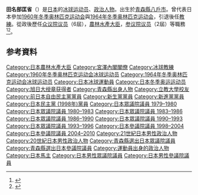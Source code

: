 {{Infobox Officeholder
| name  = 田名部 匡省
| original_name = 
| native_name_lang = 
| image = 
| imagesize = 
| country = {{JPN}}
|office      = {{JPN}}第17任[[農林水產大臣|農林水產大臣]]
|term_start   = 1991年11月5日
|term_end     = 1993年8月4日
|primeminister=[[宮澤喜一|宮澤喜一]]
|predecessor  = {{link-ja|近藤元次|近藤元次}}
|successor    = [[宮澤喜一|宮澤喜一]]
| office2 = {{JPN}}[[参議院_(日本)|参議院]]議員
|term_start2  = 1998年7月26日
|term_end2   = 2010年7月25日
|predecessor2 = 
|successor2  = 
|constituency2= [[青森縣選舉區|青森縣選舉區]]
| office3 = {{JPN}}[[眾議院_(日本)|眾議院]]議員
|term_start3  = 1979年10月8日
|term_end3   = 1996年9月27日
|predecessor3 = 
|successor3  = 選區廢除
|constituency3= {{link-ja|青森縣第1區 (中選舉區)|青森県第1区 (中選挙区)|青森縣第1區}}
| office4 = {{flagicon|Aomori}} {{link-ja|青森縣議会|青森県議会}}議員
|term_start4  = 1967年4月23日
|term_end4   = 1975年4月22日
|predecessor4 = 
|successor4  = 
|constituency4= [[八戶市|八戶市]]選區
|birth_date = {{birth date and age|1934|12|7}}
|birth_place = {{EOJ}}[[青森縣|青森縣]][[八戶市|八戶市]]
|death_date = 
|death_place = 
|native_place = 
|parents = 
|relatives = 
|spouse = 
|children = {{link-ja|田名部匡代|田名部匡代}}（次女）
|occupation = [[冰球|冰球]][[運動員|運動員]]<br>冰球[[教練|教練]]<br>{{link-ja|田名部組|田名部組}}社長
|party = （[[無党籍|無党籍]]→）<br>（[[自由民主党_(日本)|自由民主党]]→）<br>（無党籍→）<br>（[[新生党|新生党]]→）<br>（[[新進党|新進党]]→）<br>（{{link-ja|無党籍之会 (1998年)|無所属の会|無党籍之会}}→）<br>[[民主党_(日本1998年)|民主党]]
|alma_mater   = [[立教大学|立教大学]]經濟學部
|website      = 
|awards = [[旭日大綬章|旭日大綬章]]
}}
'''田名部匡省'''（{{Bd|1934年|12月7日}}）是[[日本|日本]]的[[冰球|冰球]][[运动员|运动员]]、[[政治人物|政治人物]]。出生於[[青森縣|青森縣]][[八戶市|八戶市]]。曾代表日本參加[[1960年冬季奥林匹克运动会|1960年冬季奥林匹克运动会]]與[[1964年冬季奥林匹克运动会|1964年冬季奥林匹克运动会]]，引退後任{{link-ja|日本國家冰球隊|アイスホッケー日本代表}}[[教練|教練]]。從政後歷任[[众议院_(日本)|众议院议员]]（6屆），[[農林水產大臣|農林水產大臣]]，[[参议院_(日本)|参议院议员]]（2屆）等職務<ref>{{Cite web|title=元ホッケー代表・田名部匡省氏（83） 五輪女子代表を激励|url=https://www.news-postseven.com/archives/20180213_649724.html|accessdate=2020-07-06|work=NEWSポストセブン|language=ja|archive-date=2020-03-14|archive-url=https://web.archive.org/web/20200314163847/https://www.news-postseven.com/archives/20180213_649724.html|dead-url=no}}</ref><ref>{{Cite web|title=’９３新春の抱負 農林水産大臣・田名部匡省氏|url=https://news.nissyoku.co.jp/news/nss-7480-0043|accessdate=2020-07-06|work=日本食糧新聞電子版|language=ja|archive-date=2020-07-06|archive-url=https://web.archive.org/web/20200706221440/https://news.nissyoku.co.jp/news/nss-7480-0043|dead-url=no}}</ref>。

==参考資料==
<references/>
{{農林水產大臣}}
{{宮澤内閣}}
{{DEFAULTSORT:Tanabu Masami}}
[[Category:日本農林水產大臣|Category:日本農林水產大臣]]
[[Category:宮澤內閣閣僚|Category:宮澤內閣閣僚]]
[[Category:冰球教練|Category:冰球教練]]
[[Category:1960年冬季奥林匹克运动会冰球运动员|Category:1960年冬季奥林匹克运动会冰球运动员]]
[[Category:1964年冬季奥林匹克运动会冰球运动员|Category:1964年冬季奥林匹克运动会冰球运动员]]
[[Category:日本冰球運動員|Category:日本冰球運動員]]
[[Category:日本冬季奥运运动员|Category:日本冬季奥运运动员]]
[[Category:旭日大绶章获得者|Category:旭日大绶章获得者]]
[[Category:青森縣出身人物|Category:青森縣出身人物]]
[[Category:立教大學校友|Category:立教大學校友]]
[[Category:前日本自由民主黨黨員|Category:前日本自由民主黨黨員]]
[[Category:新生黨黨員|Category:新生黨黨員]]
[[Category:新進黨黨員|Category:新進黨黨員]]
[[Category:日本民主黨_(1998年)黨員|Category:日本民主黨 (1998年)黨員]]
[[Category:日本眾議院議員_1979–1980|Category:日本眾議院議員 1979–1980]]
[[Category:日本眾議院議員_1980–1983|Category:日本眾議院議員 1980–1983]]
[[Category:日本眾議院議員_1983–1986|Category:日本眾議院議員 1983–1986]]
[[Category:日本眾議院議員_1986–1990|Category:日本眾議院議員 1986–1990]]
[[Category:日本眾議院議員_1990–1993|Category:日本眾議院議員 1990–1993]]
[[Category:日本眾議院議員_1993–1996|Category:日本眾議院議員 1993–1996]]
[[Category:日本參議院議員_1998–2004|Category:日本參議院議員 1998–2004]]
[[Category:日本參議院議員_2004–2010|Category:日本參議院議員 2004–2010]]
[[Category:21世紀日本男性政治人物|Category:21世紀日本男性政治人物]]
[[Category:20世紀日本男性政治人物|Category:20世紀日本男性政治人物]]
[[Category:青森縣選出日本眾議院議員|Category:青森縣選出日本眾議院議員]]
[[Category:青森縣選出日本參議院議員|Category:青森縣選出日本參議院議員]]
[[Category:運動員出身的政治人物|Category:運動員出身的政治人物]]
[[Category:日本馬主|Category:日本馬主]]
[[Category:日本男性眾議院議員|Category:日本男性眾議院議員]]
[[Category:日本男性參議院議員|Category:日本男性參議院議員]]